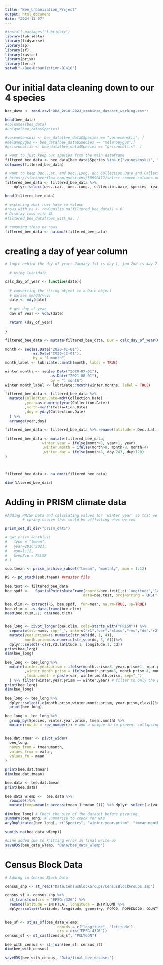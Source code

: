 ```yaml
---
title: "Bee_Urbanization_Project"
output: html_document
date: "2024-11-07"
---
```


``` r
#install.packages("lubridate")
library(lubridate)
library(tidyverse)
library(sp)
library(sf)
library(raster)
library(prism)
library(terra)
setwd("~/Bee-Urbanization-BI410")
```

# Our initial data cleaning down to our 4 species
```r
bee_data <- read.csv("OBA_2018-2023_combined_dataset_working.csv")

head(bee_data)
#colnames(bee_data)
#unique(bee_data$Species)

#vosenesenskii <- bee_data[bee_data$Species == "vosnesenskii", ]
#melanopygus <- bee_data[bee_data$Species == "melanopygus",]
#griseocollis <- bee_data[bee_data$Species == "griseocollis", ]

# want to just keep our species from the main dataframe
filtered_bee_data <- bee_data[bee_data$Species %in% c("vosnesenskii", "melanopygus", "mixtus", "griseocollis"), ]
colnames(filtered_bee_data)

# want to keep Dec..Lat. and Dec..Long. and Collection.Date and Collection.Day.1
# https://stackoverflow.com/questions/50990412/select-remove-columns-under-conditions-in-dplyr-filter-columns-r
filtered_bee_data <- filtered_bee_data %>%
    dplyr::select(Dec..Lat., Dec..Long., Collection.Date, Species, Year.1)
 
head(filtered_bee_data)

# exploring what rows have na values 
#rows_with_na <- rowSums(is.na(filtered_bee_data)) > 0
# Display rows with NA
#filtered_bee_data[rows_with_na, ]

# removing these na rows 
filtered_bee_data <- na.omit(filtered_bee_data)
```

# creating a day of year column
```r
# logic behind the day of year: January 1st is day 1, jan 2nd is day 2 etc 

  # using lubridate

calc_day_of_year <- function(date){
  
  # converting the string object to a Date object
  # parses mm/dd/yyyy
  date <- mdy(date) 
  
  # get day of year
  day_of_year <- yday(date)
  
  return (day_of_year)
  
}

filtered_bee_data <- mutate(filtered_bee_data, DOY = calc_day_of_year(Collection.Date))

month <- seq(as.Date("2020-01-01"), 
             as.Date("2020-12-01"), 
             by = "1 month")
month_label <- lubridate::month(month, label = TRUE)

winter.months <- seq(as.Date("2020-09-01"), 
                     as.Date("2021-08-01"), 
                     by = "1 month")
winter.month_label <- lubridate::month(winter.months, label = TRUE)

filtered_bee_data <- filtered_bee_data %>%
  mutate(Collection.Date=mdy(Collection.Date)
         ,year=as.numeric(year(Collection.Date))
         ,month=month(Collection.Date)
         ,doy = yday(Collection.Date)
  ) %>%
  arrange(year,doy) 

filtered_bee_data <- filtered_bee_data %>% rename(latitude = Dec..Lat., longitude = Dec..Long.)

filtered_bee_data <- mutate(filtered_bee_data,
                 winter.year = ifelse(month>8, year+1, year)
                 ,winter.month = ifelse(month>8, month-8, month+4)
                 ,winter.day = ifelse(month>8, doy-243, doy+120)
)



filtered_bee_data <- na.omit(filtered_bee_data)

dim(filtered_bee_data)

```


# Adding in PRISM climate data 
```r
#Adding PRISM Data and calculating values for 'winter year' so that we take into account the months prior to the 
        # spring season that would be afffecting what we see

prism_set_dl_dir("prism_data")

# get_prism_monthlys(
#   type = "tmean", 
#   year=2016:2021,
#   mon=1:12,
#   keepZip = FALSE
# )

sub.tmean <- prism_archive_subset("tmean", "monthly", mon = 1:12)

RS <- pd_stack(sub.tmean) ##raster file  

bee.test <- filtered_bee_data
bee.spdf <-   SpatialPointsDataFrame(coords=bee.test[,c('longitude','latitude')], 
                                    data=bee.test, proj4string = CRS("+proj=longlat +ellps=WGS84 +no_defs"))

bee.clim <- extract(RS, bee.spdf,  fun=mean, na.rm=TRUE, sp=TRUE) 
bee.clim <- as.data.frame(bee.clim)
head(bee.clim,2); dim(bee.clim)


bee_long <- pivot_longer(bee.clim, cols=starts_with("PRISM")) %>%
  separate(col=name, sep="_", into=c("r1","var","class","res","dd","r2")) %>%
  mutate(year.prism=as.numeric(str_sub(dd, 1, 4)),
         month.prism=as.numeric(str_sub(dd, 5, 6)))%>%
  dplyr::select(-c(r1,r2,latitude.1, longitude.1, dd))
print(bee_long)
dim(bee_long)

bee_long <- bee_long %>%  
  mutate(winter.year.prism = ifelse(month.prism>8, year.prism+1, year.prism)
         ,winter.month.prism = ifelse(month.prism>8, month.prism-8, month.prism+4)
         ,tmean.month = paste(var, winter.month.prism, sep="_")
  ) %>% filter(winter.year.prism == winter.year) # filter to only the prism data from the same winter-year as the observation
print(bee_long)
dim(bee_long)

bee_long <- bee_long %>% 
  dplyr::select(-c(month.prism,winter.month.prism, year.prism,class))%>% 
  print(bee_long)

bee_long <- bee_long %>%
  group_by(Species, winter.year.prism, tmean.month) %>%
  mutate(row_id = row_number()) # Add a unique ID to prevent collapsing


bee.dat.tmean <- pivot_wider(
  bee_long,
  names_from = tmean.month,
  values_from = value,
  values_fn = mean 
)

print(bee.dat.tmean)
dim(bee.dat.tmean)

bee.data <- bee.dat.tmean
print(bee.data)

bee_data_wTemp <-  bee.data %>%
  rowwise()%>%
  mutate(temp=mean(c_across(tmean_1:tmean_9))) %>% dplyr::select(-c(var, Year.1))

dim(bee_long) # Check the size of the dataset before pivoting
summary(bee_long) # Summarize to check for NAs
anyDuplicated(bee_long[, c("Species", "winter.year.prism", "tmean.month")]) # Check for duplicates in key columns

sum(is.na(bee_data_wTemp)) 

#Line added due to knitting error in final write-up
saveRDS(bee_data_wTemp, "Data/bee_data_wTemp")

```

# Census Block Data
```r
# Adding in Census Block Data

census_shp <- st_read("Data/CensusBlockGroups/CensusBlockGroups.shp")

census_sf <- census_shp %>% 
  st_transform(crs = "EPSG:4326") %>% 
  rename(latitude = INTPTLAT, longitude = INTPTLON) %>% 
  dplyr::select(latitude, longitude, geometry, POP20, POPDENS20, COUNTY)
  

bee_sf <- st_as_sf(bee_data_wTemp,
                        coords = c("longitude", "latitude"),
                        crs = crs("EPSG:4326"))
census_sf <- st_cast(census_sf, "POLYGON")

bee_with_census <- st_join(bee_sf, census_sf)
dim(bee_with_census)

saveRDS(bee_with_census, "Data/final_bee_dataset")


```